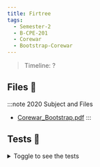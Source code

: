 ```yaml
---
title: Firtree
tags:
  - Semester-2
  - B-CPE-201
  - Corewar
  - Bootstrap-Corewar
---
```

> Timeline: ?


## Files 📂

:::note 2020 Subject and Files
- [Corewar_Bootstrap.pdf](https://github.com/Studio-17/Epitech-Subjects/raw/main/Semester-2/B-CPE-201/Corewar/Bootstrap-Corewar/Corewar_Bootstrap.pdf)
:::

## Tests 🤖
<details>
  <summary>Toggle to see the tests</summary>
  <div>
Yo
  </div>
</details>

